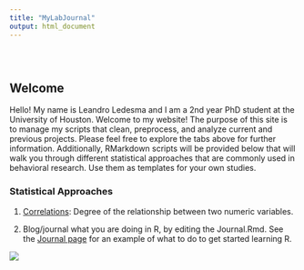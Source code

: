 ```yaml
---
title: "MyLabJournal"
output: html_document
---
```


<style type="text/css">
.title {
  display: none;
}

#getting-started img {
  margin-right: 10px;
}

</style>

<div class="row" style="padding-top: 30px;">
<div class="col-sm-6">

# **Welcome**

Hello! My name is Leandro Ledesma and I am a 2nd year PhD student at the University of Houston. Welcome to my website! The purpose of this site is to manage my scripts that clean, preprocess, and analyze current and previous projects. Please feel free to explore the tabs above for further information. Additionally, RMarkdown scripts will be provided below that will walk you through different statistical approaches that are commonly used in behavioral research. Use them as templates for your own studies. 


### Statistical Approaches

1. [Correlations](https://leoledesma237.github.io/LeoWebsite/Correlation.Scripts/placeholder.html): Degree of the relationship between two numeric variables. 

2. Blog/journal what you are doing in R, by editing the Journal.Rmd. See the [Journal page](https://crumplab.github.io/LabJournalWebsite/Journal.html) for an example of what to do to get started learning R.



</div>
<div class="col-sm-6">



<a href = "https://crumplab.github.io">
![](images/Me.jpg)
</a>
</div>
